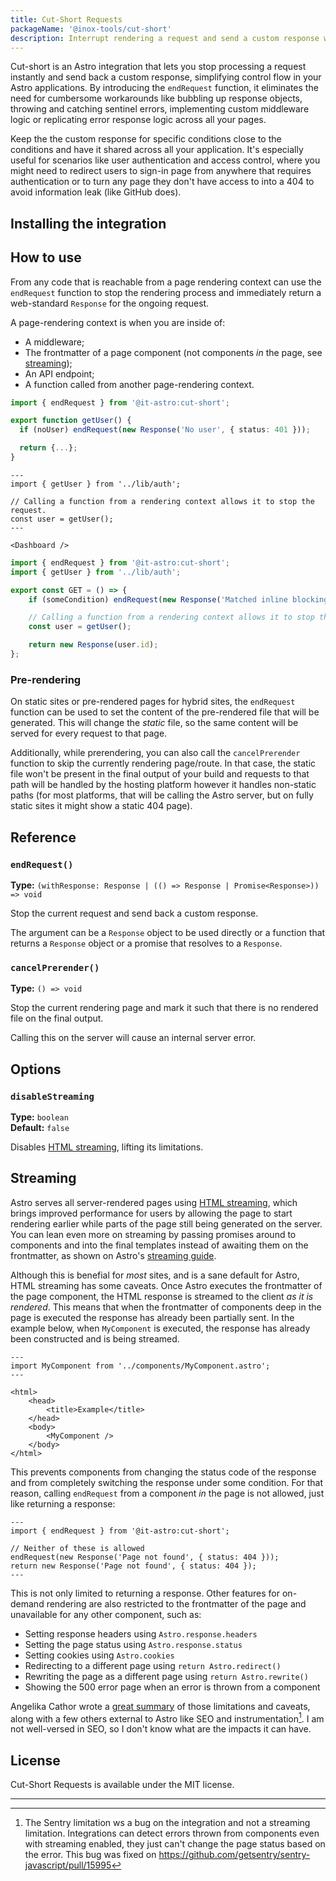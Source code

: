 ```yaml
---
title: Cut-Short Requests
packageName: '@inox-tools/cut-short'
description: Interrupt rendering a request and send a custom response while keeping your code organized.
---
```


Cut-short is an Astro integration that lets you stop processing a request instantly and send back a custom response, simplifying control flow in your Astro applications. By introducing the `endRequest` function, it eliminates the need for cumbersome workarounds like bubbling up response objects, throwing and catching sentinel errors, implementing custom middleware logic or replicating error response logic across all your pages.

Keep the the custom response for specific conditions close to the conditions and have it shared across all your application. It's especially useful for scenarios like user authentication and access control, where you might need to redirect users to sign-in page from anywhere that requires authentication or to turn any page they don't have access to into a 404 to avoid information leak (like GitHub does).

## Installing the integration


<InstallCmd />

## How to use

From any code that is reachable from a page rendering context can use the `endRequest` function to stop the rendering process and immediately return a web-standard `Response` for the ongoing request.

A page-rendering context is when you are inside of:

- A middleware;
- The frontmatter of a page component (not components _in_ the page, see [streaming](#streaming));
- An API endpoint;
- A function called from another page-rendering context.


<Tabs>
  <TabItem label="Common module">

```ts title="src/lib/auth.js"
import { endRequest } from '@it-astro:cut-short';

export function getUser() {
  if (noUser) endRequest(new Response('No user', { status: 401 }));

  return {...};
}
```

  </TabItem>
  <TabItem label="Page or Component">

```astro title="src/pages/dashboard.astro"
---
import { getUser } from '../lib/auth';

// Calling a function from a rendering context allows it to stop the request.
const user = getUser();
---

<Dashboard />
```

  </TabItem>
  <TabItem label="Endpoint">

```ts title="src/pages/userId.ts"
import { endRequest } from '@it-astro:cut-short';
import { getUser } from '../lib/auth';

export const GET = () => {
	if (someCondition) endRequest(new Response('Matched inline blocking condition'));

	// Calling a function from a rendering context allows it to stop the request.
	const user = getUser();

	return new Response(user.id);
};
```

  </TabItem>
</Tabs>

### Pre-rendering

On static sites or pre-rendered pages for hybrid sites, the `endRequest` function can be used to set the content of the pre-rendered file that will be generated. This will change the _static_ file, so the same content will be served for every request to that page.

Additionally, while prerendering, you can also call the `cancelPrerender` function to skip the currently rendering page/route. In that case, the static file won't be present in the final output of your build and requests to that path will be handled by the hosting platform however it handles non-static paths (for most platforms, that will be calling the Astro server, but on fully static sites it might show a static 404 page).

## Reference

### `endRequest()`

**Type:** `(withResponse: Response | (() => Response | Promise<Response>)) => void`

Stop the current request and send back a custom response.

The argument can be a `Response` object to be used directly or a function that returns a `Response` object or a promise that resolves to a `Response`.

### `cancelPrerender()`

**Type:** `() => void`

Stop the current rendering page and mark it such that there is no rendered file on the final output.

Calling this on the server will cause an internal server error.

## Options

### `disableStreaming`

**Type:** `boolean`  
**Default:** `false`

Disables [HTML streaming](#streaming), lifting its limitations. 

## Streaming

Astro serves all server-rendered pages using [HTML streaming], which brings improved performance for users by allowing the page to start rendering earlier while parts of the page still being generated on the server. You can lean even more on streaming by passing promises around to components and into the final templates instead of awaiting them on the frontmatter, as shown on Astro's [streaming guide].

[HTML streaming]: https://docs.astro.build/en/guides/on-demand-rendering/#html-streaming
[streaming guide]: https://docs.astro.build/en/recipes/streaming-improve-page-performance/

Although this is benefial for _most_ sites, and is a sane default for Astro, HTML streaming has some caveats. Once Astro executes the frontmatter of the page component, the HTML response is streamed to the client _as it is rendered_. This means that when the frontmatter of components deep in the page is executed the response has already been partially sent. In the example below, when `MyComponent` is executed, the response has already been constructed and is being streamed.

```astro title="src/pages/index.astro"
---
import MyComponent from '../components/MyComponent.astro';
---

<html>
	<head>
		<title>Example</title>
	</head>
	<body>
		<MyComponent />
	</body>
</html>
```

This prevents components from changing the status code of the response and from completely switching the response under some condition. For that reason, calling `endRequest` from a component _in_ the page is not allowed, just like returning a response:

```astro title="src/components/MyComponent.astro"
---
import { endRequest } from '@it-astro:cut-short';

// Neither of these is allowed
endRequest(new Response('Page not found', { status: 404 }));
return new Response('Page not found', { status: 404 });
---
```

This is not only limited to returning a response. Other features for on-demand rendering are also restricted to the frontmatter of the page and unavailable for any other component, such as:
- Setting response headers using `Astro.response.headers`
- Setting the page status using `Astro.response.status`
- Setting cookies using `Astro.cookies`
- Redirecting to a different page using `return Astro.redirect()`
- Rewriting the page as a different page using `return Astro.rewrite()`
- Showing the 500 error page when an error is thrown from a component

Angelika Cathor wrote a [great summary](https://angelika.me/2025/03/16/implications-of-astro-html-streaming/) of those limitations and caveats, along with a few others external to Astro like SEO and instrumentation[^1]. I am not well-versed in SEO, so I don't know what are the impacts it can have. 

[^1]: The Sentry limitation ws a bug on the integration and not a streaming limitation. Integrations can detect errors thrown from components even with streaming enabled, they just can't change the page status based on the error. This bug was fixed on https://github.com/getsentry/sentry-javascript/pull/15995

## License

Cut-Short Requests is available under the MIT license.

---
